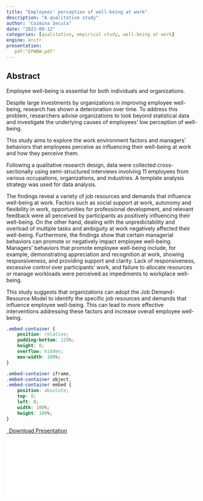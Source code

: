 ```yaml
---
title: "Employees' perception of well-being at work"
description: "A qualitative study"
author: "Cozmina Secula"
date: "2023-09-12"
categories: [qualitative, empirical study, well-being at work]
engine: knitr
presentation:
   pdf:"EPWBW.pdf"
---
```


## Abstract

Employee well-being is essential for both individuals and organizations.

Despite large investments by organizations in improving employee well-being, research has shown a deterioration over time. To address this problem, researchers advise organizations to look beyond statistical data and investigate the underlying causes of employees' low perception of well-being.

This study aims to explore the work environment factors and managers' behaviors that employees perceive as influencing their well-being at work and how they perceive them.

Following a qualitative research design, data were collected cross-sectionally using semi-structured interviews involving 11 employees from various occupations, organizations, and industries. A template analysis strategy was used for data analysis.

The findings reveal a variety of job resources and demands that influence well-being at work. Factors such as social support at work, autonomy and flexibility in work, opportunities for professional development, and relevant feedback were all perceived by participants as positively influencing their well-being. On the other hand, dealing with the unpredictability and overload of multiple tasks and ambiguity at work negatively affected their well-being. Furthermore, the findings show that certain managerial behaviors can promote or negatively impact employee well-being. Managers' behaviors that promote employee well-being include, for example, demonstrating appreciation and recognition at work, showing responsiveness, and providing support and clarity. Lack of responsiveness, excessive control over participants' work, and failure to allocate resources or manage workloads were perceived as impediments to workplace well-being.

This study suggests that organizations can adopt the Job Demand-Resource Model to identify the specific job resources and demands that influence employee well-being. This can lead to more effective interventions addressing these factors and increase overall employee well-being.

```css
.embed-container {
    position: relative;
    padding-bottom: 129%;
    height: 0;
    overflow: hidden;
    max-width: 100%;
}

.embed-container iframe,
.embed-container object,
.embed-container embed {
    position: absolute;
    top: 0;
    left: 0;
    width: 100%;
    height: 100%;
}
```

```{=html}

<p class="text-center">
  <a class="btn btn-primary btn-lg presentation-download" href="EPWBW.pdf" target="_blank">
    <i class="fa-solid fa-file-arrow-down"></i>&ensp;Download Presentation
  </a>
</p>

<div class="embed-container">
  <iframe src="EPWBW.pdf" style="border: 0.5px"></iframe>
</div>
```
